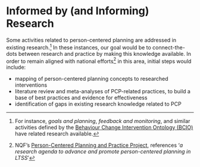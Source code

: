 # Informed by (and Informing) Research {#research}

Some activities related to person-centered planning are addressed in existing research.^[For instance, *goals and planning*, *feedback and monitoring*, and similar activities defined by the [Behaviour Change Intervention Ontology (BCIO)](https://www.humanbehaviourchange.org/resources/behavioural-science/25/description) have related research available.]  In these instances, our goal would be to connect-the-dots between research and practice by making this knowledge available.  In order to remain aligned with national efforts^[NQF's [Person-Centered Planning and Practice Project](http://www.qualityforum.org/WorkArea/linkit.aspx?LinkIdentifier=id&ItemID=91382), references '*a research agenda to advance and promote person-centered planning in LTSS*'] in this area, initial steps would include:

- mapping of person-centered planning concepts to researched interventions
- literature review and meta-analyses of PCP-related practices, to build a base of best practices and evidence for effectiveness
- identification of gaps in existing research knowledge related to PCP